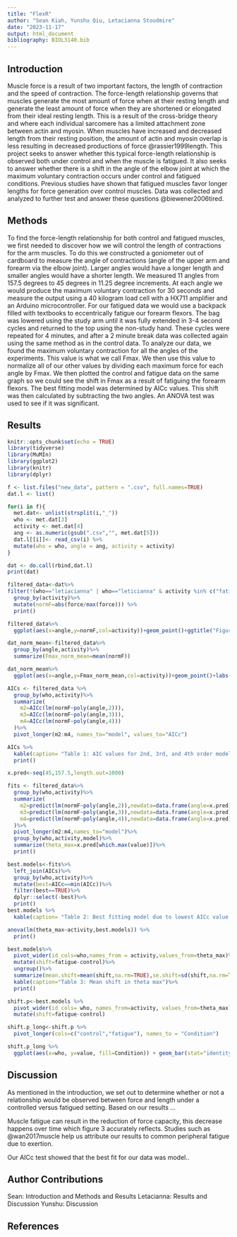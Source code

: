 ```yaml
---
title: "FlexR"
author: "Sean Kiah, Yunshu Qiu, Letacianna Stoudmire"
date: "2023-11-17"
output: html_document
bibliography: BIOL3140.bib
---
```

## Introduction

Muscle force is a result of two important factors, the length of contraction and the speed of contraction. The force-length relationship governs that muscles generate the most amount of force when at their resting length and generate the least amount of force when they are shortened or elongated from their ideal resting length. This is a result of the cross-bridge theory and where each individual sarcomere has a limited attachment zone between actin and myosin. When muscles have increased and decreased length from their resting position, the amount of actin and myosin overlap is less resulting in decreased productions of force @rassier1999length. This project seeks to answer whether this typical force-length relationship is observed both under control and when the muscle is fatigued. It also seeks to answer whether there is a shift in the angle of the elbow joint at which the maximum voluntary contraction occurs under control and fatigued conditions. Previous studies have shown that fatigued muscles favor longer lengths for force generation over control muscles. Data was collected and analyzed to further test and answer these questions @biewener2006tired.

## Methods

To find the force-length relationship for both control and fatigued muscles, we first needed to discover how we will control the length of contractions for the arm muscles. To do this we constructed a goniometer out of cardboard to measure the angle of contractions (angle of the upper arm and forearm via the elbow joint). Larger angles would have a longer length and smaller angles would have a shorter length. We measured 11 angles from 157.5 degrees to 45 degrees in 11.25 degree increments. At each angle we would produce the maximum voluntary contraction for 30 seconds and measure the output using a 40 kilogram load cell with a HX711 amplifier and an Arduino microcontroller. For our fatigued data we would use a backpack filled with textbooks to eccentrically fatigue our forearm flexors. The bag was lowered using the study arm until it was fully extended in 3-4 second cycles and returned to the top using the non-study hand. These cycles were repeated for 4 minutes, and after a 2 minute break data was collected again using the same method as in the control data. 
To analyze our data, we found the maximum voluntary contraction for all the angles of the experiments. This value is what we call Fmax. We then use this value to normalize all of our other values by dividing each maximum force for each angle by Fmax. We then plotted the control and fatigue data on the same graph so we could see the shift in Fmax as a result of fatiguing the forearm flexors. The best fitting model was determined by AICc values. This shift was then calculated by subtracting the two angles. An ANOVA test was used to see if it was significant. 

## Results

```r
knitr::opts_chunk$set(echo = TRUE)
library(tidyverse)
library(MuMIn)
library(ggplot2)
library(knitr)
library(dplyr)
```

```r
f <- list.files("new_data", pattern = ".csv", full.names=TRUE)
dat.l <- list()

for(i in f){
  met.dat<- unlist(strsplit(i,"_"))
  who <- met.dat[3]
  activity <- met.dat[4]
  ang <- as.numeric(gsub(".csv","", met.dat[5]))
  dat.l[[i]]<- read_csv(i) %>%
  mutate(who = who, angle = ang, activity = activity)
}

dat <- do.call(rbind,dat.l)
print(dat)

filtered_data<-dat%>%
filter(!(who=="letiacianna" | who=="leticianna" & activity %in% c("fatigue","control")))%>%
  group_by(activity)%>%
  mutate(normF=abs(force/max(force))) %>%
  print()

```
```r
filtered_data%>% 
  ggplot(aes(x=angle,y=normF,col=activity))+geom_point()+ggtitle("Figure 1: Normalized Fmax vs Angle")

dat_norm_mean<-filtered_data%>%
  group_by(angle,activity)%>%
  summarize(Fmax_norm_mean=mean(normF))

dat_norm_mean%>% 
  ggplot(aes(x=angle,y=Fmax_norm_mean,col=activity))+geom_point()+labs(y="Mean Normalized Fmax", x="Angle")+ggtitle("Figure 2: Mean normalized Fmax vs Angle")
```
```r
AICs <- filtered_data %>%
  group_by(who,activity)%>%
  summarize(
    m2=AICc(lm(normF~poly(angle,2))),
    m3=AICc(lm(normF~poly(angle,3))),
    m4=AICc(lm(normF~poly(angle,4)))
  )%>%
  pivot_longer(m2:m4, names_to="model", values_to="AICc")

AICs %>%
  kable(caption= "Table 1: AIC values for 2nd, 3rd, and 4th order models")%>%
  print()


```
```r
x.pred<-seq(45,157.5,length.out=1000)

fits <- filtered_data%>%
  group_by(who,activity)%>%
  summarize(
    m2=predict(lm(normF~poly(angle,2)),newdata=data.frame(angle=x.pred)), 
    m3=predict(lm(normF~poly(angle,3)),newdata=data.frame(angle=x.pred)), 
    m4=predict(lm(normF~poly(angle,4)),newdata=data.frame(angle=x.pred)) 
  )%>%
  pivot_longer(m2:m4,names_to="model")%>%
  group_by(who,activity,model)%>%
  summarize(theta_max=x.pred[which.max(value)])%>%
  print()

best.models<-fits%>%
  left_join(AICs)%>%
  group_by(who,activity)%>%
  mutate(best=AICc==min(AICc))%>%
  filter(best==TRUE)%>%
  dplyr::select(-best)%>%
  print()
best.models %>%
  kable(caption= "Table 2: Best fitting model due to lowest AICc value and predicted theta max")

anova(lm(theta_max~activity,best.models)) %>%
  print()

best.models%>%
  pivot_wider(id_cols=who,names_from = activity,values_from=theta_max)%>%
  mutate(shift=fatigue-control)%>%
  ungroup()%>%
  summarize(mean.shift=mean(shift,na.rm=TRUE),se.shift=sd(shift,na.rm=TRUE)/sqrt(length(shift))) %>%
  kable(caption="Table 3: Mean shift in theta max")%>%
  print()

shift.p<-best.models %>%
  pivot_wider(id_cols= who, names_from=activity, values_from=theta_max)%>%
  mutate(shift=fatigue-control)

shift.p_long<-shift.p %>%
  pivot_longer(cols=c("control","fatigue"), names_to = "Condition")

shift.p_long %>%
  ggplot(aes(x=who, y=value, fill=Condition)) + geom_bar(stat="identity", position="dodge", width=0.5)+ scale_x_discrete(labels=NULL)+theme_classic()+coord_flip()+ylab("Theta max")+ggtitle("Figure 3: Theta max for each individual subject")
```

## Discussion
As mentioned in the introduction, we set out to determine whether or not a relationship would be observed between force and length under a controlled versus fatigued setting. Based on our results ... 

Muscle fatigue can result in the reduction of force capacity, this decrease happens over time which figure 3 accurately reflects. Studies such as @wan2017muscle help us attribute our results to common peripheral fatigue due to exertion.

Our AICc test showed that the best fit for our data was model..

## Author Contributions
Sean: Introduction and Methods and Results
Letacianna: Results and Discussion
Yunshu: Discussion

## References




